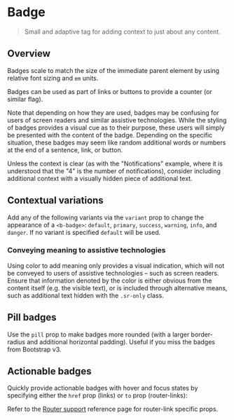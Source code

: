 


<Meta of={Badge} />

# Badge

> Small and adaptive tag for adding context to just about any content.

## Overview

Badges scale to match the size of the immediate parent element by using relative font sizing and
`em` units.

<Canvas of={Badge.Overview} />

Badges can be used as part of links or buttons to provide a counter (or similar flag).

<Canvas of={Badge.LinkOrButton} />

Note that depending on how they are used, badges may be confusing for users of screen readers and
similar assistive technologies. While the styling of badges provides a visual cue as to their
purpose, these users will simply be presented with the content of the badge. Depending on the
specific situation, these badges may seem like random additional words or numbers at the end of a
sentence, link, or button.

Unless the context is clear (as with the "Notifications" example, where it is understood that the
"4" is the number of notifications), consider including additional context with a visually hidden
piece of additional text.

<Canvas of={Badge.InsideButton} />

## Contextual variations

Add any of the following variants via the `variant` prop to change the appearance of a `<b-badge>`:
`default`, `primary`, `success`, `warning`, `info`, and `danger`. If no variant is specified
`default` will be used.

<Canvas of={Badge.ContextualVariation} />

### Conveying meaning to assistive technologies

Using color to add meaning only provides a visual indication, which will not be conveyed to users of
assistive technologies – such as screen readers. Ensure that information denoted by the color is
either obvious from the content itself (e.g. the visible text), or is included through alternative
means, such as additional text hidden with the `.sr-only` class.

## Pill badges

Use the `pill` prop to make badges more rounded (with a larger border-radius and additional
horizontal padding). Useful if you miss the badges from Bootstrap v3.

<Canvas of={Badge.Pill} />

## Actionable badges

Quickly provide actionable badges with hover and focus states by specifying either the `href` prop
(links) or `to` prop (router-links):

<Canvas of={Badge.ActionableBadge} />

Refer to the [Router support](/docs/reference/router-links) reference page for router-link specific
props.




